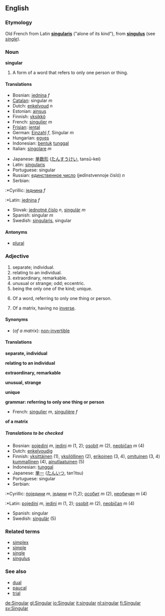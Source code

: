 ==English==
===Etymology===
Old French from Latin '''[[singularis]]''' ("alone of its kind"), from '''[[singulus]]''' (see ''[[single]]'').

===Noun===
'''singular'''

#{{grammar}} A form of a word that refers to only one person or thing.

====Translations====
{{top}}
*Bosnian: [[jednina]] ''f''
*[[Catalan]]: singular ''m''
*Dutch: [[enkelvoud]] ''n''
*Estonian: [[ainsus]]
*Finnish: [[yksikkö]]
*French: [[singulier]] ''m''
*[[Frisian]]: [[iental]]
*German: [[Einzahl]] ''f'', Singular ''m''
*Hungarian: [[egyes]]
*Indonesian: [[bentuk]] [[tunggal]]
*Italian: [[singolare]] ''m''
{{mid}}
*Japanese: [[単数形]] ([[たんすうけい]], tansū-kei)
*Latin: [[singularis]]
*Portuguese: singular
*Russian: [[единственное число]] (jedínstvennoje čisló) ''n''
*Serbian:<!--Note: in English, "Cyrillic" and "Latin" are proper nouns and are always capitalized. Even the verbs "to Romanize" and "to Cyrillicize" are capitalized in English. -->
:*Cyrillic: [[једнина]] ''f''
:*Latin: [[jednina]] ''f''
*Slovak: [[jednotné číslo]] ''n'', [[singulár]] ''m''
*Spanish: singular ''m''
*Swedish: [[singularis]], singular
{{bottom}}

====Antonyms====
*[[plural]]

===Adjective===
#separate; individual.
#relating to an individual.
#extraordinary, remarkable.
#unusual or strange; odd; eccentric.
#being the only one of the kind; unique.
#{{grammar}} Of a word, referring to only one thing or person.
#{{linearalg}} Of a matrix, having no [[inverse]].

====Synonyms====
*(''of a matrix''): [[non-invertible]]

====Translations====

'''separate, individual'''
{{top}}
{{mid}}
{{bottom}}

'''relating to an individual'''
{{top}}
{{mid}}
{{bottom}}

'''extraordinary, remarkable'''
{{top}}
{{mid}}
{{bottom}}

'''unusual, strange'''
{{top}}
{{mid}}
{{bottom}}

'''unique'''
{{top}}
{{mid}}
{{bottom}}

'''grammar: referring to only one thing or person'''
{{top}}
*French: [[singulier]] ''m'', [[singulière]] ''f''
{{mid}}
{{bottom}}

'''of a matrix'''
{{top}}
{{mid}}
{{bottom}}

=====Translations to be checked=====
<!--Remove this section once all of the translations below have been moved into the tables above.-->
{{checktrans}}

*Bosnian: [[pojedini]] ''m'', [[jedini]] ''m'' (1, 2); [[osobit]] ''m'' (2), [[neobičan]] ''m'' (4)
*Dutch: [[enkelvoudig]]
*Finnish: [[yksittäinen]] (1), [[yksilöllinen]] (2), [[erikoinen]] (3, 4), [[omituinen]] (3, 4) [[kummallinen]] (4), [[ainutlaatuinen]] (5)
*Indonesian: [[tunggal]]
*Japanese: [[単一]] ([[たんいつ]], tan’itsu)
*Portuguese: singular
*Serbian:
:*Cyrillic: [[поједини]] ''m'', [[једини]] ''m'' (1,2); [[особит]] ''m'' (2), [[необичан]] ''m'' (4)
:*Latin: [[pojedini]] ''m'', [[jedini]] ''m'' (1, 2); [[osobit]] ''m'' (2), [[neobičan]] ''m'' (4)
*Spanish: singular
*Swedish: [[singulär]] (5)

===Related terms===
*[[simplex]]
*[[simple]]
*[[single]]
*[[singulus]]

===See also===
*[[dual]]
*[[paucal]]
*[[trial]]

[[de:Singular]]
[[gl:Singular]]
[[io:Singular]]
[[it:singular]]
[[nl:singular]]
[[fi:Singular]]
[[sv:Singular]]